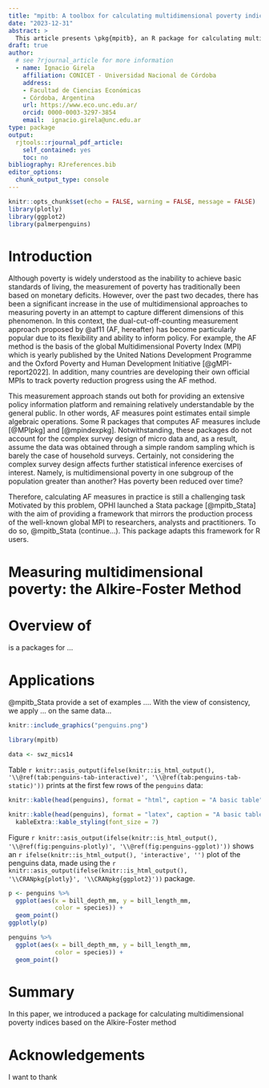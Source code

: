 ```yaml
---
title: "mpitb: A toolbox for calculating multidimensional poverty indices in R"
date: "2023-12-31"
abstract: >
  This article presents \pkg{mpitb}, an R package for calculating multidimensional poverty indices (MPIs) based on the popular Alkire-Foster measurement approach. \pkg{mpitb} package provides a tractable and extensive framework for researchers, analysts, and practitioners working on mutltidimensional poverty measurement projects in the same vein of the well-known global MPI workflow.
draft: true
author:  
  # see ?rjournal_article for more information
  - name: Ignacio Girela    
    affiliation: CONICET - Universidad Nacional de Córdoba
    address:
    - Facultad de Ciencias Económicas
    - Córdoba, Argentina
    url: https://www.eco.unc.edu.ar/
    orcid: 0000-0003-3297-3854
    email:  ignacio.girela@unc.edu.ar
type: package
output: 
  rjtools::rjournal_pdf_article:
    self_contained: yes
    toc: no
bibliography: RJreferences.bib
editor_options: 
  chunk_output_type: console
---
```


```r
knitr::opts_chunk$set(echo = FALSE, warning = FALSE, message = FALSE)
library(plotly)
library(ggplot2)
library(palmerpenguins)
```

# Introduction

Although poverty is widely understood as the inability to achieve basic standards of living, the measurement of poverty has traditionally been based on monetary deficits. However, over the past two decades, there has been a significant increase in the use of multidimensional approaches to measuring poverty in an attempt to capture different dimensions of this phenomenon. In this context, the dual-cut-off-counting measurement approach proposed by @af11 (AF, hereafter) has become particularly popular due to its flexibility and ability to inform policy. For example, the AF method is the basis of the global Multidimensional Poverty Index (MPI) which is yearly published by the United Nations Development Programme and the Oxford Poverty and Human Development Initiative [@gMPI-report2022]. In addition, many countries are developing their own official MPIs to track poverty reduction progress using the AF method. 

This measurement approach stands out both for providing an extensive policy information platform and remaining relatively understandable by the general public. In other words, AF measures point estimates entail simple algebraic operations. Some R packages that computes AF measures include \CRANpkg{MPI} [@MPIpkg] and \CRANpkg{mpindex} [@mpindexpkg]. Notwithstanding, these packages do not account for the complex survey design of micro data and, as a result, assume the data was obtained through a simple random sampling which is barely the case of household surveys. Certainly, not considering the complex survey design affects further statistical inference exercises of interest. Namely, is multidimensional poverty in one subgroup of the population greater than another? Has poverty been reduced over time?

Therefore, calculating AF measures in practice is still a challenging task Motivated by this problem, OPHI launched a Stata package [@mpitb_Stata] with the aim of providing a framework that mirrors the production process of the well-known global MPI to researchers, analysts and practitioners. To do so, @mpitb_Stata (continue...).
This package adapts this framework for R users.


<!-- Despite the increasing popularity of this approach, calculating AF measures in practice is still a challenging task due to the lack of an integrated framework on how to generate, analyse and present various poverty estimates together.  Motivated by this problem, OPHI launched a Stata package [@mpitb_Stata] with the aim of providing a framework that mirrors the production process of the well-known global MPI to researchers, analysts and practitioners. To do so, @mpitb_Stata (continue...). -->
<!-- This package adapts this framework for R users. -->

<!-- Calculating AF measures point estimates underlies simple algebraic operations. Indeed, R packages that computes AF measures include \CRANpkg{MPI} [@MPIpkg] and \CRANpkg{mpindex} [@mpindexpkg]. Notwithstanding, these packages do not account for the complex survey designs from where data are drawn. This issue affects the estimation of the standard errors and, consequently, impacts further statistical inference exercises of interest. Namely, is multidimensional poverty in one subgroup of the population greater than another? Has poverty been reduced over time? -->

# Measuring multidimensional poverty: the Alkire-Foster Method


# Overview of \pkg{mpitb}

\pkg{mpitb} is a packages for ...

# Applications

@mpitb_Stata provide a set of examples .... With the view of consistency, we apply ... on the same data...

```r
knitr::include_graphics("penguins.png")
```

```r
library(mpitb)

data <- swz_mics14
```



Table `r knitr::asis_output(ifelse(knitr::is_html_output(), '\\@ref(tab:penguins-tab-interactive)', '\\@ref(tab:penguins-tab-static)'))` prints at the first few rows of the `penguins` data:

```r
knitr::kable(head(penguins), format = "html", caption = "A basic table")
```

```r
knitr::kable(head(penguins), format = "latex", caption = "A basic table") %>% 
  kableExtra::kable_styling(font_size = 7)
```   

Figure `r knitr::asis_output(ifelse(knitr::is_html_output(), '\\@ref(fig:penguins-plotly)', '\\@ref(fig:penguins-ggplot)'))` shows an `r ifelse(knitr::is_html_output(), 'interactive', '')` plot of the penguins data, made using the `r knitr::asis_output(ifelse(knitr::is_html_output(), '\\CRANpkg{plotly}', '\\CRANpkg{ggplot2}'))` package. 

```r
p <- penguins %>% 
  ggplot(aes(x = bill_depth_mm, y = bill_length_mm, 
             color = species)) + 
  geom_point()
ggplotly(p)
```

```r
penguins %>% 
  ggplot(aes(x = bill_depth_mm, y = bill_length_mm, 
             color = species)) + 
  geom_point()
```

# Summary

In this paper, we introduced a package for calculating multidimensional poverty indices based on the Alkire-Foster method

# Acknowledgements

I want to thank 
